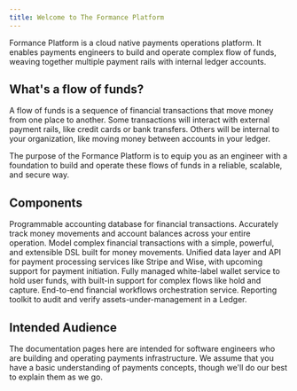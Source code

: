 ```yaml
---
title: Welcome to The Formance Platform
---
```



Formance Platform is a cloud native payments operations platform. It enables payments engineers to build and operate complex flow of funds, weaving together multiple payment rails with internal ledger accounts.

## What's a flow of funds?

A flow of funds is a sequence of financial transactions that move money from one place to another. Some transactions will interact with external payment rails, like credit cards or bank transfers. Others will be internal to your organization, like moving money between accounts in your ledger.

The purpose of the Formance Platform is to equip you as an engineer with a foundation to build and operate these flows of funds in a reliable, scalable, and secure way.

## Components

<DocCardGrid>

<DocCard headline="Ledger" icon="/img/module-ledger.svg" cta="Learn More" link="ledger/" highlight="true">
  Programmable accounting database for financial transactions. Accurately track money movements and account balances across your entire operation.
</DocCard>

<DocCard headline="Numscript" icon="/img/module-flows.svg" cta="Learn More" link="numscript/" highlight="true">
  Model complex financial transactions with a simple, powerful, and extensible DSL built for money movements.
</DocCard>

<DocCard headline="Payments" icon="/img/module-payments.svg" cta="Learn More" link="payments/" highlight="true">
  Unified data layer and API for payment processing services like Stripe and Wise, with upcoming support for payment initiation.
</DocCard>

<DocCard headline="Wallets" icon="/img/module-wallets.svg" cta="Learn More" link="wallets/" highlight="true">
  Fully managed white-label wallet service to hold user funds, with built-in support for complex flows like hold and capture.
</DocCard>

<DocCard headline="Flows" icon="/img/module-flows.svg" cta="Learn More" link="flows/" highlight="true">
  End-to-end financial workflows orchestration service.
</DocCard>

<DocCard headline="Reconciliation" icon="/img/module-reconciliation.svg" cta="Learn More" link="reconciliation/" highlight="true">
  Reporting toolkit to audit and verify assets-under-management in a Ledger.
</DocCard>

</DocCardGrid>

## Intended Audience

The documentation pages here are intended for software engineers who are building and operating payments infrastructure. We assume that you have a basic understanding of payments concepts, though we'll do our best to explain them as we go.


<GettingHelp />
